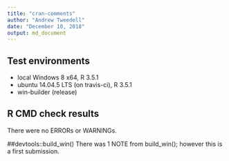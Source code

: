 ```yaml
---
title: "cran-comments"
author: "Andrew Tweedell"
date: "December 10, 2018"
output: md_document 
---
```


## Test environments
* local Windows 8 x64, R 3.5.1
* ubuntu 14.04.5 LTS (on travis-ci), R 3.5.1
* win-builder (release)

## R CMD check results
There were no ERRORs or WARNINGs. 

##devtools::build_win()
There was 1 NOTE from build_win(); however this is a first submission. 
